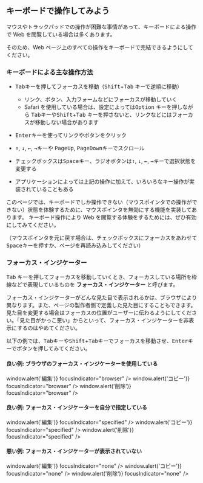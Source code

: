 
## キーボードで操作してみよう

マウスやトラックパッドでの操作が困難な事情があって、キーボードによる操作で Web を閲覧している場合は多くあります。

そのため、Web ページ上のすべての操作をキーボードで完結できるようにしてください。

### キーボードによる主な操作方法

- <kbd>Tab</kbd>キーを押してフォーカスを移動（<kbd>Shift</kbd>+<kbd>Tab</kbd>
  キーで逆順に移動）

  - リンク、ボタン、入力フォームなどにフォーカスが移動していく
  - Safari を使用している場合は、設定によっては<kbd>Option</kbd> キーを押しながら
    <kbd>Tab</kbd>キーや<kbd>Shift</kbd>+<kbd>Tab</kbd>
    キーを押さないと、リンクなどにはフォーカスが移動しない場合があります

- <kbd>Enter</kbd>キーを使ってリンクやボタンをクリック
- <kbd>↑</kbd>, <kbd>↓</kbd>, <kbd>←</kbd>, <kbd>→</kbd>キーや
  <kbd>PageUp</kbd>, <kbd>PageDown</kbd>キーでスクロール
- チェックボックスは<kbd>Space</kbd>キー、ラジオボタンは<kbd>↑</kbd>, <kbd>↓</kbd>, <kbd>←</kbd>, <kbd>→</kbd>キーで選択状態を変更する
- アプリケーションによっては上記の操作に加えて、いろいろなキー操作が実装されていることもある

このページでは、キーボードでしか操作できない（マウスポインタでの操作ができない）状態を体験するために、マウスポインタを無効にする機能を実装してあります。
キーボード操作により Web を閲覧する体験をするためには、ぜひ有効にしてみてください。

（マウスポインタを元に戻す場合は、チェックボックスにフォーカスをあわせて<kbd>Space</kbd>キーを押すか、ページを再読み込みしてください）

### フォーカス・インジケーター

<kbd>Tab</kbd>
キーを押してフォーカスを移動していくとき、フォーカスしている場所を枠線などで表現しているものを
<strong>フォーカス・インジケーター</strong> と呼びます。

フォーカス・インジケーターがどんな見た目で表示されるかは、ブラウザにより異なります。また、ページの製作者側で定義した見た目にすることもできます。
見た目を変更する場合はフォーカスの位置がユーザーに伝わるようにしてください。「見た目がかっこ悪い」からといって、フォーカス・インジケーターを非表示にするのはやめてください。

以下の例では、<kbd>Tab</kbd>キーや<kbd>Shift</kbd>+<kbd>Tab</kbd>キーでフォーカスを移動させ、<kbd>Enter</kbd>キーでボタンを押してみてください。

#### 良い例: ブラウザのフォーカス・インジケーターを使用している

<ExampleContainer>
  <IconButton
    IconComponent={MdEdit}
    aria-label="編集"
    onClick={() => window.alert('編集')}
    focusIndicator="browser"
  />
  <IconButton
    IconComponent={MdContentCopy}
    aria-label="コピー"
    onClick={() => window.alert('コピー')}
    focusIndicator="browser"
  />
  <IconButton
    IconComponent={MdDelete}
    aria-label="削除"
    onClick={() => window.alert('削除')}
    focusIndicator="browser"
  />
</ExampleContainer>

#### 良い例: フォーカス・インジケーターを自分で指定している

<ExampleContainer>
  <IconButton
    IconComponent={MdEdit}
    aria-label="編集"
    onClick={() => window.alert('編集')}
    focusIndicator="specified"
  />
  <IconButton
    IconComponent={MdContentCopy}
    aria-label="コピー"
    onClick={() => window.alert('コピー')}
    focusIndicator="specified"
  />
  <IconButton
    IconComponent={MdDelete}
    aria-label="削除"
    onClick={() => window.alert('削除')}
    focusIndicator="specified"
  />
</ExampleContainer>

#### 悪い例: フォーカス・インジケーターが表示されていない

<ExampleContainer>
  <IconButton
    IconComponent={MdEdit}
    aria-label="編集"
    onClick={() => window.alert('編集')}
    focusIndicator="none"
  />
  <IconButton
    IconComponent={MdContentCopy}
    aria-label="コピー"
    onClick={() => window.alert('コピー')}
    focusIndicator="none"
  />
  <IconButton
    IconComponent={MdDelete}
    aria-label="削除"
    onClick={() => window.alert('削除')}
    focusIndicator="none"
  />
</ExampleContainer>
